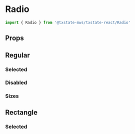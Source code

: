 
<Meta title='Components/Radio' component={Radio} />

# Radio
```typescript
import { Radio } from '@txstate-mws/txstate-react/Radio'
```

## Props
<Props of={Radio} />


## Regular 
### Selected
<Preview>
  <Story name='selected'>
    <Form
      initialValues={{
        sides: 'chianti'
      }}
    >
      <RadioGroup group='sides' label='Side with guest'>
        <Stack spacing={12} style={{ padding: '12px 0' }}>
          <Radio label='Fava Beans' id='fava-beans' />
          <Radio label='Chianti' id='chianti' />
        </Stack>
      </RadioGroup>
    </Form>
  </Story>
</Preview>


### Disabled
<Preview>
  <Story name='disabled'>
    <Form>
      <RadioGroup group='disabled' label='Disabled'>
        <Stack spacing={6} style={{ padding: '12px 0 ' }}>
          <Radio disabled id='it-rubs' label='It rubs the lotion on its skin.' />
          <Radio disabled id='it-does' label='It does this whenever it is told.' />
        </Stack>
      </RadioGroup>
    </Form>
  </Story>
</Preview>

### Sizes
<Preview>
  <Story name='sizes'>
    <Form>
      <Stack style={{padding: '12px 0'}} spacing={12}>
        <RadioGroup group='xs' size='xs'>
          <Radio label='Extra Small' id='xs' />
        </RadioGroup>
        <RadioGroup group='sm' size='sm'>
          <Radio label='Small' id='sm' />
        </RadioGroup>
        <RadioGroup group='md' size='md'>
          <Radio label='Medium' id='md' />
        </RadioGroup>
        <RadioGroup group='lg' size='lg'>
          <Radio label='Large' id='lg' />
        </RadioGroup>
        <RadioGroup group='xl' size='xl'>
          <Radio label='Extra Large' id='xl' />
        </RadioGroup>
      </Stack>
    </Form>
  </Story>
</Preview>

## Rectangle

### Selected
<Preview>
  <Story name='selected (rectangle)'>
    <RadioGroup group='rectangle' size='md' checked='clarice'>
      <Stack spacing={12}>
        <Radio label='I have no plans to call on you, Clarice.' variant='rectangle' id='clarice' />
        <Radio label='Nothing made me happen. I happened.' variant='rectangle' id='happened' />
      </Stack>
    </RadioGroup>
  </Story>
</Preview>
